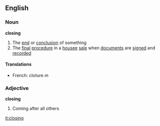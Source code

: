 ==English==
===Noun===
'''closing'''
#The [[end]] or [[conclusion]] of something
#The [[final]] [[procedure]] in a [[housee]] [[sale]] when [[document]]s are [[sign]]ed and [[record]]ed
====Translations====
*French: cloture ''m''
===Adjective===
'''closing'''
#Coming after all others

[[it:closing]]